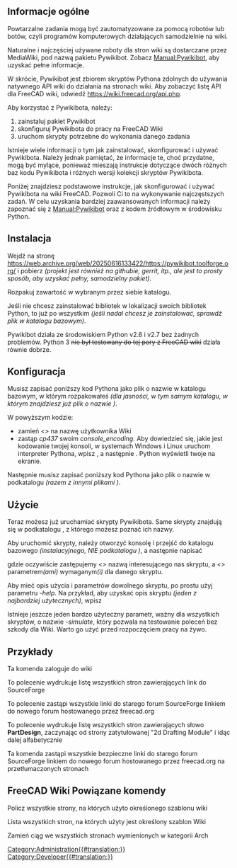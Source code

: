 <languages/>
{{VeryImportantMessage|Roboty są z natury niebezpieczne, ponieważ mogą automatycznie wyrządzić wiele szkód. Używaj ich z najwyższą ostrożnością!}}

<span id="Overview"></span>
==Informacje ogólne==

Powtarzalne zadania mogą być zautomatyzowane za pomocą robotów lub botów, czyli programów komputerowych działających samodzielnie na wiki.

Naturalne i najczęściej używane roboty dla stron wiki są dostarczane przez MediaWiki, pod nazwą pakietu Pywikibot. Zobacz [https://www.mediawiki.org/wiki/Manual:Pywikibot Manual:Pywikibot], aby uzyskać pełne informacje.

W skrócie, Pywikibot jest zbiorem skryptów Pythona zdolnych do używania natywnego API wiki do działania na stronach wiki. Aby zobaczyć listę API dla FreeCAD wiki, odwiedź https://wiki.freecad.org/api.php.

Aby korzystać z Pywikibota, należy:

# zainstaluj pakiet Pywikibot
# skonfiguruj Pywikibota do pracy na FreeCAD Wiki
# uruchom skrypty potrzebne do wykonania danego zadania

Istnieje wiele informacji o tym jak zainstalować, skonfigurować i używać Pywikibota. Należy jednak pamiętać, że informacje te, choć przydatne, mogą być mylące, ponieważ mieszają instrukcje dotyczące dwóch różnych baz kodu Pywikibota i różnych wersji kolekcji skryptów Pywikibota.

Poniżej znajdziesz podstawowe instrukcje, jak skonfigurować i używać Pywikibota na wiki FreeCAD. Pozwoli Ci to na wykonywanie najczęstszych zadań. W celu uzyskania bardziej zaawansowanych informacji należy zapoznać się z [https://www.mediawiki.org/wiki/Manual:Pywikibot Manual:Pywikibot] oraz z kodem źródłowym w środowisku Python.

<span id="Installation"></span>
==Instalacja==

Wejdź na stronę https://web.archive.org/web/20250616133422/https://pywikibot.toolforge.org/ i pobierz {{FileName|package/pywikipedia/core.zip}} ''(projekt jest również na githubie, gerrit, itp., ale jest to prosty sposób, aby uzyskać pełny, samodzielny pakiet)''.

Rozpakuj zawartość w wybranym przez siebie katalogu.

Jeśli nie chcesz zainstalować bibliotek w lokalizacji swoich bibliotek Python, to już po wszystkim ''(jeśli nadal chcesz je zainstalować, sprawdź plik {{FileName|INSTALL}} w katalogu bazowym)''.

Pywikibot działa ze środowiskiem Python v2.6 i v2.7 bez żadnych problemów. Python 3 <s> nie był testowany do tej pory z FreeCAD wiki</s> działa równie dobrze.

<span id="Configuration"></span>
==Konfiguracja==

Musisz zapisać poniższy kod Pythona jako plik o nazwie {{FileName|user-config.py}} w katalogu bazowym, w którym rozpakowałeś {{FileName|package/pywikipedia/core.zip}} ''(dla jasności, w tym samym katalogu, w którym znajdziesz już plik o nazwie {{FileName|user-config.py.sample}})''.

{{Code|code=
# -*- coding: cp437  -*-
family = 'freecadwiki'
mylang = 'en'
usernames['freecadwiki']['en'] = u'<<yourWikiUserName>>'
#usernames['freecadwiki']['freecadwiki'] = u'<<yourWikiUserName>>'
console_encoding = 'cp437'
}}

W powyższym kodzie:

* zamień ''<<yourWikiUserName>>'' na nazwę użytkownika Wiki
* zastąp ''cp437'' swoim ''console_encoding''. Aby dowiedzieć się, jakie jest kodowanie twojej konsoli, w systemach Windows i Linux uruchom interpreter Pythona, wpisz {{SystemInput|import sys}}, a następnie {{SystemInput|print sys.stdout.encoding}}. Python wyświetli twoje {{SystemOutput|console_encoding}} na ekranie.


Następnie musisz zapisać poniższy kod Pythona jako plik o nazwie {{FileName|freecadwiki_family.py}} w podkatalogu {{FileName|/pywikibot/families}} ''(razem z innymi plikami {{FileName|family_xxx.py}})''.

{{Code|code=
# -*- coding: utf-8  -*-

__version__ = '$Id: 7f3891c3bbbfbd69c0b005de953514803d783d92 $'

z pywikibot zaimportuj rodzinę


# The MediaWiki family
# user-config.py: usernames['mediawiki']['mediawiki'] = 'User name'
class Family(family.WikimediaFamily):
    def __init__(self):
        super(Family, self).__init__()
        self.name = 'freecadwiki'

        self.langs = {
            'en': 'www.freecadweb.org',
        }

    def scriptpath(self, code):
        return 'wiki'

    def path(self, code):
        return '/index.php' #The path of index.php, look at your wiki address. 
	 
    def apipath(self, code):
        return '/api.php' #The path of api.php

    def version(self, code):
        # Replace with the actual version being run on your wiki
        return '1.20.3'

    def protocol(self, code):
        """
        Can be overridden to return 'https'. Other protocols are not supported.
        """
        return 'http'
        #return 'https' # My server uses https
}}

<span id="Usage"></span>
==Użycie==

Teraz możesz już uruchamiać skrypty Pywikibota. Same skrypty znajdują się w podkatalogu {{FileName|/scripts}}, z którego możesz poznać ich nazwy.

Aby uruchomić skrypty, należy otworzyć konsolę i przejść do katalogu bazowego ''(instalacyjnego, NIE podkatalogu {{FileName|/scripts}})'', a następnie napisać

{{SystemInput|python pwb.py <<scriptname>>.py -<<parameter>>}}

gdzie oczywiście zastępujemy ''<<scriptname>>'' nazwą interesującego nas skryptu, a ''<<parameter>>'' parametrem''(ami)'' wymaganym''(i)'' dla danego skryptu.

Aby mieć opis użycia i parametrów dowolnego skryptu, po prostu użyj parametru ''-help''. Na przykład, aby uzyskać opis skryptu {{FileName|replace.py}} ''(jeden z najbardziej użytecznych)'', wpisz

{{SystemInput|python pwb.py replace.py -help}}

Istnieje jeszcze jeden bardzo użyteczny parametr, ważny dla wszystkich skryptów, o nazwie ''-simulate'', który pozwala na testowanie poleceń bez szkody dla Wiki. Warto go użyć przed rozpoczęciem pracy na żywo.

<span id="Examples"></span>
==Przykłady==

Ta komenda zaloguje do wiki

{{SystemInput|pwb.py login.py}}


To polecenie wydrukuje listę wszystkich stron zawierających link do SourceForge

{{SystemInput|pwb.py listpages.py -weblink:sourceforge.net}}


To polecenie zastąpi wszystkie linki do starego forum SourceForge linkiem do nowego forum hostowanego przez freecad.org

{{SystemInput|pwb.py replace.py -weblink:sourceforge.net/apps/phpbb/free-cad "sourceforge.net/apps/phpbb/free-cad" "forum.freecad.org"}}


To polecenie wydrukuje listę wszystkich stron zawierających słowo '''PartDesign''', zaczynając od strony zatytułowanej "2d Drafting Module" i idąc dalej alfabetycznie

{{SystemInput|pwb.py listpages.py -start:"2d Drafting Module" -grep:PartDesign}}


Ta komenda zastąpi wszystkie bezpieczne linki do starego forum SourceForge linkiem do nowego forum hostowanego przez freecad.org na przetłumaczonych stronach

{{SystemInput|pwb.py replace.py -start:Translations:! "https://sourceforge.net/apps/phpbb/free-cad" "https://forum.freecad.org"}}

==FreeCAD Wiki Powiązane komendy==
Policz wszystkie strony, na których użyto określonego szablonu wiki

{{SystemInput|python3 pwb.py templatecount -count GuiCommand}} 


Lista wszystkich stron, na których użyty jest określony szablon Wiki

{{SystemInput|python3 pwb.py templatecount -list GuiCommand}} 

Zamień ciąg we wszystkich stronach wymienionych w kategorii Arch

{{SystemInput|python3 pwb.py replace.py -cat:Arch}}
[[Category:Administration{{#translation:}}]]
[[Category:Developer{{#translation:}}]]